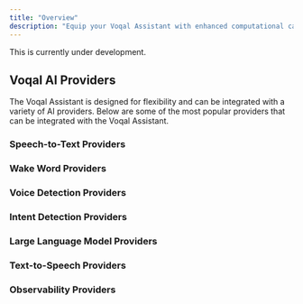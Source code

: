 ```yaml
---
title: "Overview"
description: "Equip your Voqal Assistant with enhanced computational capabilities."
---
```


<Warning>This is currently under development.</Warning>

## Voqal AI Providers

The Voqal Assistant is designed for flexibility and can be integrated with a variety of AI providers.
Below are some of the most popular providers that can be integrated with the Voqal Assistant.

### Speech-to-Text Providers

<CardGroup cols={4}>
<Card
    title="Deepgram"
    href="/integrations/provider/deepgram"
    icon="trophy-star"
></Card>
<Card
  title="OpenAI"
  href="/integrations/analytics/openai"
  icon="star"
></Card>
<Card
    title="Picovoice"
    href="/integrations/provider/picovoice"
    icon="star-half"
></Card>
</CardGroup>

### Wake Word Providers

<CardGroup cols={4}>
<Card
    title="Deepgram"
    href="/integrations/provider/deepgram"
    icon="trophy-star"
></Card>
<Card
    title="Picovoice"
    href="/integrations/provider/picovoice"
    icon="star"
></Card>
</CardGroup>

### Voice Detection Providers

<CardGroup cols={4}>
<Card
    title="Picovoice"
    href="/integrations/provider/picovoice"
    icon="trophy-star"
></Card>
<Card
    title="Voqal"
    href="/integrations/provider/voqal"
    icon="star-half"
></Card>
</CardGroup>

### Intent Detection Providers

<CardGroup cols={4}>
<Card
    title="Deepgram"
    href="/integrations/provider/deepgram"
    icon="trophy-star"
></Card>
<Card
    title="Picovoice"
    href="/integrations/provider/picovoice"
    icon="star"
></Card>
</CardGroup>

### Large Language Model Providers

<CardGroup cols={4}>
<Card
    title="OpenAI"
    href="/integrations/provider/openai"
    icon="trophy-star"
></Card>
<Card
    title="Mistral AI"
    href="/integrations/provider/mistralai"
    icon="star-half"
></Card>
</CardGroup>

### Text-to-Speech Providers

<CardGroup cols={4}>
<Card
    title="OpenAI"
    href="/integrations/provider/openai"
    icon="trophy-star"
></Card>
<Card
    title="Deepgram"
    href="/integrations/provider/deepgram"
    icon="star"
></Card>
<Card
    title="Picovoice"
    href="/integrations/provider/picovoice"
    icon="star-half"
></Card>
</CardGroup>

### Observability Providers

<CardGroup cols={4}>
<Card
    title="Helicone"
    href="/integrations/provider/helicone"
    icon="trophy-star"
></Card>
</CardGroup>
